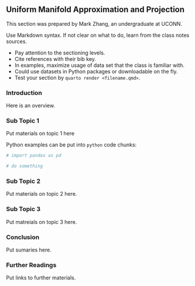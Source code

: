## Uniform Manifold Approximation and Projection

This section was prepared by Mark Zhang, an undergraduate at UCONN.

Use Markdown syntax. If not clear on what to do, learn from the class
notes sources.

+ Pay attention to the sectioning levels.
+ Cite references with their bib key.
+ In examples, maximize usage of data set that the class is familiar with.
+ Could use datasets in Python packages or downloadable on the fly.
+ Test your section by `quarto render <filename.qmd>`.


### Introduction

Here is an overview.


### Sub Topic 1

Put materials on topic 1 here

Python examples can be put into `python` code chunks:

```python
# import pandas as pd

# do something
```

### Sub Topic 2

Put materials on topic 2 here.

### Sub Topic 3

Put matreials on topic 3 here.


### Conclusion

Put sumaries here.

### Further Readings

Put links to further materials.